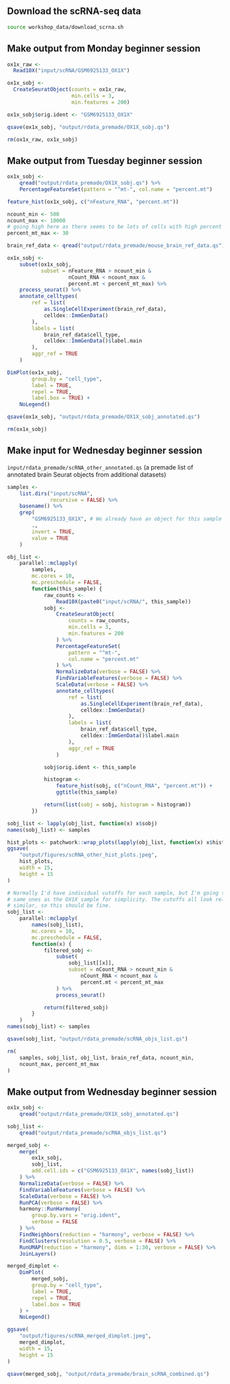 ## Download the scRNA-seq data
```bash
source workshop_data/download_scrna.sh
```

## Make output from Monday beginner session
```r
ox1x_raw <-
  Read10X("input/scRNA/GSM6925133_OX1X")

ox1x_sobj <-
  CreateSeuratObject(counts = ox1x_raw,
                     min.cells = 3,
                     min.features = 200)

ox1x_sobj$orig.ident <- "GSM6925133_OX1X"

qsave(ox1x_sobj, "output/rdata_premade/OX1X_sobj.qs")

rm(ox1x_raw, ox1x_sobj)
```

## Make output from Tuesday beginner session
```r
ox1x_sobj <-
    qread("output/rdata_premade/OX1X_sobj.qs") %>%
    PercentageFeatureSet(pattern = "^mt-", col.name = "percent.mt")

feature_hist(ox1x_sobj, c("nFeature_RNA", "percent.mt"))

ncount_min <- 500
ncount_max <- 10000
# going high here as there seems to be lots of cells with high percent mt, and I know neurons tend to have high mt content
percent_mt_max <- 30

brain_ref_data <- qread("output/rdata_premade/mouse_brain_ref_data.qs")

ox1x_sobj <-
    subset(ox1x_sobj,
           subset = nFeature_RNA > ncount_min &
                    nCount_RNA < ncount_max &
                    percent.mt < percent_mt_max) %>%
    process_seurat() %>%
    annotate_celltypes(
        ref = list(
            as.SingleCellExperiment(brain_ref_data),
            celldex::ImmGenData()
        ),
        labels = list(
            brain_ref_data$cell_type,
            celldex::ImmGenData()$label.main
        ),
        aggr_ref = TRUE
    )

DimPlot(ox1x_sobj,
        group.by = "cell_type",
        label = TRUE,
        repel = TRUE,
        label.box = TRUE) +
    NoLegend()

qsave(ox1x_sobj, "output/rdata_premade/OX1X_sobj_annotated.qs")

rm(ox1x_sobj)
```

## Make input for Wednesday beginner session
`input/rdata_premade/scRNA_other_annotated.qs`
    (a premade list of annotated brain Seurat objects from additional datasets)
```r
samples <-
    list.dirs("input/scRNA",
              recursive = FALSE) %>%
    basename() %>%
    grep(
        "GSM6925133_OX1X", # We already have an object for this sample
        .,
        invert = TRUE,
        value = TRUE
    )

obj_list <-
    parallel::mclapply(
        samples,
        mc.cores = 10,
        mc.preschedule = FALSE,
        function(this_sample) {
            raw_counts <-
                Read10X(paste0("input/scRNA/", this_sample))
            sobj <-
                CreateSeuratObject(
                    counts = raw_counts,
                    min.cells = 3,
                    min.features = 200
                ) %>%
                PercentageFeatureSet(
                    pattern = "^mt-",
                    col.name = "percent.mt"
                ) %>%
                NormalizeData(verbose = FALSE) %>%
                FindVariableFeatures(verbose = FALSE) %>%
                ScaleData(verbose = FALSE) %>%
                annotate_celltypes(
                    ref = list(
                        as.SingleCellExperiment(brain_ref_data),
                        celldex::ImmGenData()
                    ),
                    labels = list(
                        brain_ref_data$cell_type,
                        celldex::ImmGenData()$label.main
                    ),
                    aggr_ref = TRUE
                )

            sobj$orig.ident <- this_sample

            histogram <-
                feature_hist(sobj, c("nCount_RNA", "percent.mt")) +
                ggtitle(this_sample)

            return(list(sobj = sobj, histogram = histogram))
        })

sobj_list <- lapply(obj_list, function(x) x$sobj)
names(sobj_list) <- samples

hist_plots <- patchwork::wrap_plots(lapply(obj_list, function(x) x$histogram))
ggsave(
    "output/figures/scRNA_other_hist_plots.jpeg",
    hist_plots,
    width = 15,
    height = 15
)

# Normally I'd have individual cutoffs for each sample, but I'm going to use the
# same ones as the OX1X sample for simplicity. The cutoffs all look relatively
# similar, so this should be fine.
sobj_list <-
    parallel::mclapply(
        names(sobj_list),
        mc.cores = 10,
        mc.preschedule = FALSE,
        function(x) {
            filtered_sobj <-
                subset(
                    sobj_list[[x]],
                    subset = nCount_RNA > ncount_min &
                        nCount_RNA < ncount_max &
                        percent.mt < percent_mt_max
                ) %>%
                process_seurat()

            return(filtered_sobj)
        }
    )
names(sobj_list) <- samples

qsave(sobj_list, "output/rdata_premade/scRNA_objs_list.qs")

rm(
    samples, sobj_list, obj_list, brain_ref_data, ncount_min,
    ncount_max, percent_mt_max
)
```

## Make output from Wednesday beginner session
```r
ox1x_sobj <-
    qread("output/rdata_premade/OX1X_sobj_annotated.qs")

sobj_list <-
    qread("output/rdata_premade/scRNA_objs_list.qs")

merged_sobj <-
    merge(
        ox1x_sobj,
        sobj_list,
        add.cell.ids = c("GSM6925133_OX1X", names(sobj_list))
    ) %>%
    NormalizeData(verbose = FALSE) %>%
    FindVariableFeatures(verbose = FALSE) %>%
    ScaleData(verbose = FALSE) %>%
    RunPCA(verbose = FALSE) %>%
    harmony::RunHarmony(
        group.by.vars = "orig.ident",
        verbose = FALSE
    ) %>%
    FindNeighbors(reduction = "harmony", verbose = FALSE) %>%
    FindClusters(resolution = 0.5, verbose = FALSE) %>%
    RunUMAP(reduction = "harmony", dims = 1:30, verbose = FALSE) %>%
    JoinLayers()

merged_dimplot <-
    DimPlot(
        merged_sobj,
        group.by = "cell_type",
        label = TRUE,
        repel = TRUE,
        label.box = TRUE
    ) +
    NoLegend()

ggsave(
    "output/figures/scRNA_merged_dimplot.jpeg",
    merged_dimplot,
    width = 15,
    height = 15
)

qsave(merged_sobj, "output/rdata_premade/brain_scRNA_combined.qs")
```
